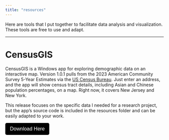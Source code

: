 ```yaml
---
title: "resources"
---
```

Here are tools that I put together to facilitate data analysis and visualization. These tools are free to use and adapt. 

---

# CensusGIS
CensusGIS is a Windows app for exploring demographic data on an interactive map. Version 1.0.1 pulls from the 2023 American Community Survey 5-Year Estimates via the [US Census Bureau](https://data.census.gov/table/ACSDP5Y2023.DP05?q=DP05). Just enter an address, and the app will show census tract details, including Asian and Chinese population percentages, on a map. Right now, it covers New Jersey and New York. 

This release focuses on the specific data I needed for a research project, but the app’s source code is included in the resources folder and can be easily adapted to your work.

<a href="https://yourwebsite.com/path-to-installer.exe" download>
  <button style="background-color: #000000; color: white; padding: 10px 15px; border: none; border-radius: 5px; font-size: 16px; cursor: pointer;">
    Download Here
  </button>
</a>